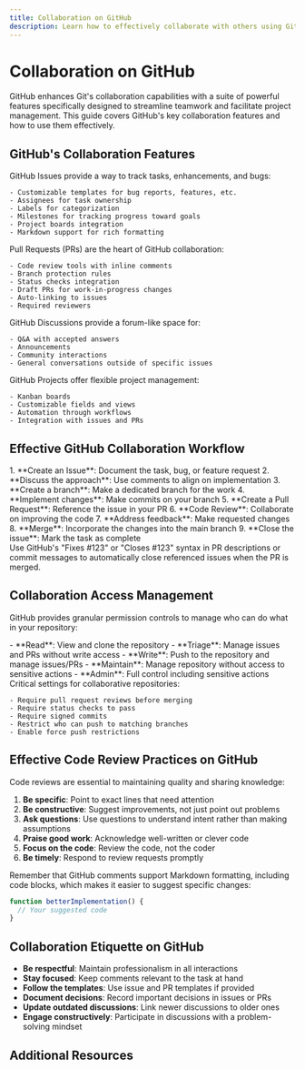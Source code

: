 ```yaml
---
title: Collaboration on GitHub
description: Learn how to effectively collaborate with others using GitHub's powerful collaboration features and workflows.
---
```



# Collaboration on GitHub

GitHub enhances Git's collaboration capabilities with a suite of powerful features specifically designed to streamline teamwork and facilitate project management. This guide covers GitHub's key collaboration features and how to use them effectively.

## GitHub's Collaboration Features

<Tabs>
  <TabItem label="Issues">
    GitHub Issues provide a way to track tasks, enhancements, and bugs:
    
    - Customizable templates for bug reports, features, etc.
    - Assignees for task ownership
    - Labels for categorization
    - Milestones for tracking progress toward goals
    - Project boards integration
    - Markdown support for rich formatting
  </TabItem>
  <TabItem label="Pull Requests">
    Pull Requests (PRs) are the heart of GitHub collaboration:
    
    - Code review tools with inline comments
    - Branch protection rules
    - Status checks integration
    - Draft PRs for work-in-progress changes
    - Auto-linking to issues
    - Required reviewers
  </TabItem>
  <TabItem label="Discussions">
    GitHub Discussions provide a forum-like space for:
    
    - Q&A with accepted answers
    - Announcements
    - Community interactions
    - General conversations outside of specific issues
  </TabItem>
  <TabItem label="Projects">
    GitHub Projects offer flexible project management:
    
    - Kanban boards
    - Customizable fields and views
    - Automation through workflows
    - Integration with issues and PRs
  </TabItem>
</Tabs>

## Effective GitHub Collaboration Workflow

<Steps>
  1. **Create an Issue**: Document the task, bug, or feature request
  2. **Discuss the approach**: Use comments to align on implementation
  3. **Create a branch**: Make a dedicated branch for the work
  4. **Implement changes**: Make commits on your branch
  5. **Create a Pull Request**: Reference the issue in your PR
  6. **Code Review**: Collaborate on improving the code
  7. **Address feedback**: Make requested changes
  8. **Merge**: Incorporate the changes into the main branch
  9. **Close the issue**: Mark the task as complete
</Steps>

<Aside type="tip">
  Use GitHub's "Fixes #123" or "Closes #123" syntax in PR descriptions or commit messages to automatically close referenced issues when the PR is merged.
</Aside>

## Collaboration Access Management

GitHub provides granular permission controls to manage who can do what in your repository:

<Tabs>
  <TabItem label="Repository Roles">
    - **Read**: View and clone the repository
    - **Triage**: Manage issues and PRs without write access
    - **Write**: Push to the repository and manage issues/PRs
    - **Maintain**: Manage repository without access to sensitive actions
    - **Admin**: Full control including sensitive actions
  </TabItem>
  <TabItem label="Branch Protection">
    Critical settings for collaborative repositories:
    
    - Require pull request reviews before merging
    - Require status checks to pass
    - Require signed commits
    - Restrict who can push to matching branches
    - Enable force push restrictions
  </TabItem>
</Tabs>

## Effective Code Review Practices on GitHub

Code reviews are essential to maintaining quality and sharing knowledge:

1. **Be specific**: Point to exact lines that need attention
2. **Be constructive**: Suggest improvements, not just point out problems
3. **Ask questions**: Use questions to understand intent rather than making assumptions
4. **Praise good work**: Acknowledge well-written or clever code
5. **Focus on the code**: Review the code, not the coder
6. **Be timely**: Respond to review requests promptly

<Aside type="caution">
  Remember that GitHub comments support Markdown formatting, including code blocks, which makes it easier to suggest specific changes:
  
  ```javascript
  function betterImplementation() {
    // Your suggested code
  }
  ```
</Aside>

## Collaboration Etiquette on GitHub

- **Be respectful**: Maintain professionalism in all interactions
- **Stay focused**: Keep comments relevant to the task at hand
- **Follow the templates**: Use issue and PR templates if provided
- **Document decisions**: Record important decisions in issues or PRs
- **Update outdated discussions**: Link newer discussions to older ones
- **Engage constructively**: Participate in discussions with a problem-solving mindset

## Additional Resources

<CardGrid>
  <LinkCard 
    title="GitHub Docs: Working with Issues and Pull Requests" 
    href="https://docs.github.com/en/github/collaborating-with-issues-and-pull-requests"
    description="Official documentation on GitHub collaboration features" 
  />
  <LinkCard 
    title="Mastering GitHub" 
    href="https://guides.github.com/activities/hello-world/"
    description="GitHub's getting started guide for collaboration" 
  />
  <LinkCard 
    title="Effective GitHub Collaboration Video" 
    href="https://www.youtube.com/watch?v=HVsySz-h9r4"
    description="Video tutorial on GitHub collaboration best practices" 
  />
</CardGrid>
